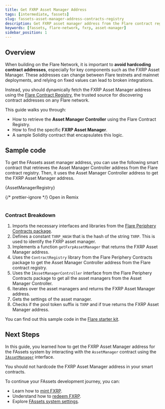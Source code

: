 ```yaml
---
title: Get FXRP Asset Manager Address
tags: [intermediate, fassets]
slug: fassets-asset-manager-address-contracts-registry
description: Get FXRP asset manager address from the Flare contract registry
keywords: [fassets, flare-network, fxrp, asset-manager]
sidebar_position: 1
---
```



## Overview

When building on the Flare Network, it is important to **avoid hardcoding contract addresses**, especially for key components such as the FXRP Asset Manager.
These addresses can change between Flare testnets and mainnet deployments, and relying on fixed values can lead to broken integrations.

Instead, you should dynamically fetch the FXRP Asset Manager address using the [Flare Contract Registry](/network/guides/flare-contracts-registry), the trusted source for discovering contract addresses on any Flare network.

This guide walks you through:

- How to retrieve the **Asset Manager Controller** using the Flare Contract Registry.
- How to find the specific **FXRP Asset Manager**.
- A sample Solidity contract that encapsulates this logic.

## Sample code

To get the FAssets asset manager address, you can use the following smart contract that retrieves the Asset Manager Controller address from the Flare contract registry.
Then, it uses the Asset Manager Controller address to get the FXRP Asset Manager address.

<CodeBlock language="solidity" title="contracts/AssetManagerRegistry.sol">
  {AssetManagerRegistry}
</CodeBlock>

{/* prettier-ignore */}
<Remix fileName="FAssetsAssetManagerRegistry.sol">Open in Remix</Remix>
<br></br>

### Contract Breakdown

1. Imports the necessary interfaces and libraries from the [Flare Periphery Contracts package](https://www.npmjs.com/package/@flarenetwork/flare-periphery-contracts).
2. Defines a constant `TXRP_HASH` that is the hash of the string `TXRP`.
   This is used to identify the FXRP asset manager.
3. Implements a function `getFxrpAssetManager` that returns the FXRP Asset Manager address.
4. Uses the `ContractRegistry` library from the Flare Periphery Contracts package to get the Asset Manager Controller address from the Flare contract registry.
5. Uses the `IAssetManagerController` interface from the Flare Periphery Contracts package to get all the asset managers from the Asset Manager Controller.
6. Iterates over the asset managers and returns the FXRP Asset Manager address.
7. Gets the settings of the asset manager.
8. Checks if the pool token suffix is `TXRP` and if true returns the FXRP Asset Manager address.

You can find out this sample code in the [Flare starter kit](/network/guides/hardhat-foundry-starter-kit).

## Next Steps

In this guide, you learned how to get the FXRP Asset Manager address for the FAssets system by interacting with the `AssetManager` contract using the [`IAssetManager`](/fassets/reference/IAssetManager) interface.

You should not hardcode the FXRP Asset Manager address in your smart contracts.

To continue your FAssets development journey, you can:

- Learn how to [mint FXRP](/fassets/developer-guides/fassets-mint).
- Understand how to [redeem FXRP](/fassets/developer-guides/fassets-redeem).
- Explore [FAssets system settings](/fassets/operational-parameters).
